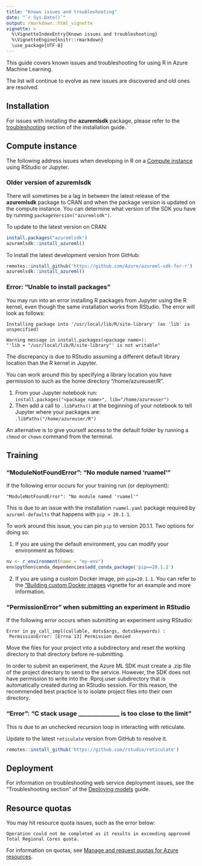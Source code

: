 ```yaml
---
title: "Known issues and troubleshooting"
date: "`r Sys.Date()`"
output: rmarkdown::html_vignette
vignette: >
  %\VignetteIndexEntry{Known issues and troubleshooting}
  %\VignetteEngine{knitr::rmarkdown}
  \use_package{UTF-8}
---
```


This guide covers known issues and troubleshooting for using R in Azure Machine Learning.

The list will continue to evolve as new issues are discovered and old ones are resolved.

## Installation
For issues with installing the **azuremlsdk** package, please refer to the [troubleshooting](https://azure.github.io/azureml-sdk-for-r/articles/installation.html#troubleshooting) section of the installation guide.

## Compute instance
The following address issues when developing in R on a [Compute instance](https://docs.microsoft.com/azure/machine-learning/concept-compute-instance) using RStudio or Jupyter.

### Older version of azuremlsdk
There will sometimes be a lag in between the latest release of the **azuremlsdk** package to CRAN and when the package version is updated on the compute instance. You can determine what version of the SDK you have by running `packageVersion("azuremlsdk")`.

To update to the latest version on CRAN:
``` r
install.packages("azuremlsdk")
azuremlsdk::install_azureml()
```

To install the latest development version from GitHub:
``` r
remotes::install_github('https://github.com/Azure/azureml-sdk-for-r')
azuremlsdk::install_azureml()
```

### Error: "Unable to install packages"
You may run into an error installing R packages from Jupyter using the R kernel, even though the same installation works from RStudio. The error will look as follows: 
```
Installing package into '/usr/local/lib/R/site-library' (as 'lib' is unspecified)

Warning message in install.packages(<package name>):
"'lib = "/usr/local/lib/R/site-library"' is not writable"
```

The discrepancy is due to RStudio assuming a different default library location than the R kernel in Jupyter. 

You can work around this by specifying a library location you have permission to such as the home directory "/home/azureuser/R". 

1. From your Jupyter notebook run:  
`install.packages("<package name>", lib="/home/azureuser")`
2. Then add a call to `.libPaths()` at the beginning of your notebook to tell Jupyter where your packages are:  
`.libPaths("/home/azureuser/R")`

An alternative is to give yourself access to the default folder by running a `chmod` or `chown` command from the terminal.

## Training

### "ModuleNotFoundError": "No module named 'ruamel'"
If the following error occurs for your training run (or deployment):
```
"ModuleNotFoundError": "No module named 'ruamel'"
```
This is due to an issue with the installation `ruamel.yaml` package required by `azureml-defaults` that happens with `pip > 20.1.1`.

To work around this issue, you can pin `pip` to version 20.1.1. Two options for doing so:

1. If you are using the default environment, you can modify your environment as follows:
```r
nv <- r_environment(name = "my-env")
env$python$conda_dependencies$add_conda_package('pip==20.1.1')
```
2. If you are using a custom Docker image, pin `pip=20.1.1`. You can refer to the ["Building custom Docker images](https://azure.github.io/azureml-sdk-for-r/articles/building-custom-docker-images.html) vignette for an example and more information.

### "PermissionError" when submitting an experiment in RStudio
If the following error occurs when submitting an experiment using RStudio: 
```
Error in py_call_impl(callable, dots$args, dots$keywords) : 
 PermissionError: [Errno 13] Permission denied
```
Move the files for your project into a subdirectory and reset the working directory to that directory before re-submitting.
  
In order to submit an experiment, the Azure ML SDK must create a .zip file of the project directory to send to the service. However, the SDK does not have permission to write into the .Rproj.user subdirectory that is automatically created during an RStudio session. For this reason, the recommended best practice is to isolate project files into their own directory.

### "Error": "C stack usage ______________ is too close to the limit"
This is due to an unchecked recursion loop in interacting with reticulate.

Update to the latest `reticulate` version from GitHub to resolve it.
```r
remotes::install_github('https://github.com/rstudio/reticulate')
```

## Deployment
For information on troubleshooting web service deployment issues, see the "Troubleshooting section" of the [Deploying models](https://azure.github.io/azureml-sdk-for-r/articles/deploying-models.html#troubleshooting-deployment) guide.

## Resource quotas
You may hit resource quota issues, such as the error below:
```
Operation could not be completed as it results in exceeding approved Total Regional Cores quota.
```

For information on quotas, see [Manage and request quotas for Azure resources](https://docs.microsoft.com/azure/machine-learning/how-to-manage-quotas).
